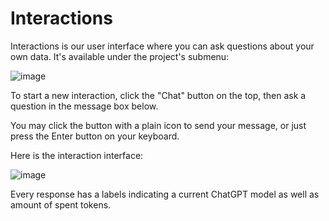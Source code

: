 
# Interactions

Interactions is our user interface where you can ask questions about your own data. It's available under the project's submenu:

![image](https://github.com/StubbornDeer/enum-docs-nextra/assets/91156314/0550b958-2b8e-41c4-8cd9-998cd725eb72)

To start a new interaction, click the "Chat" button on the top, then ask a question in the message box below. 

<Callout>
You may click the button with a plain icon to send your message, or just press the Enter button on your keyboard.
</Callout>

Here is the interaction interface:

![image](https://github.com/StubbornDeer/enum-docs-nextra/assets/91156314/7f18d97a-e3d3-411c-bd8c-aafcdd2f4759)

Every response has a labels indicating a current ChatGPT model as well as amount of spent tokens.
